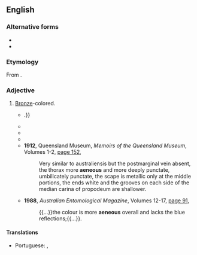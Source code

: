 ==English==

===Alternative forms===
* {{l|en|aëneous}}
* {{l|en|æneous}}

===Etymology===
From {{uder|en|la|aēneus||made of copper or bronze}}.

===Adjective===
{{en-adj}}

# [[bronze|Bronze]]-colored.
#* {{quote-text|en|year=1865|author=Thomas Vernon Wollaston|title=Coleoptera Atlantidum: Being an Enumeration of the Coleopterous Insects of the Madeiras, Salvages, and Canaries|page=16|url=http://books.google.com.au/books?id=3h8oAAAAYAAJ&pg=RA1-PA16&dq=%22more%7Cmost+aeneous%22&hl=en&sa=X&ei=ypn_UeuPM4mukgWas4DADw&redir_esc=y#v=onepage&q=%22more%7Cmost%20aeneous%22&f=false|passage=They are unquestionably distinct from the ''B. velatus'', — being not only more '''æneous''' and metallic, with their pubescence even coarser still, and of a much more golden hue, but their entire punctation is deeper and (particularly on the head) less dense{{...}}.}}
#* {{quote-text|en|year=1888|author=Zoological Society of London|title=Proceedings|page=374|url=http://books.google.com.au/books?id=ufEKAAAAIAAJ&q=%22more%7Cmost+aeneous%22&dq=%22more%7Cmost+aeneous%22&hl=en&sa=X&ei=ypn_UeuPM4mukgWas4DADw&redir_esc=y|passage=The normal colour of the whole upper surface is rich metallic green, in some examples having a more '''æneous''' or golden-green tint.}}
#* {{quote-text|en|year=1906|author=Lewis Campbell Bruce|title=[http://books.google.com/books?id=CxikSx15Kp8C&pg=PA167&dq=aeneous Studies in Clinical Psychiatry]|page=167|passage=It is useful to combine with each dose of the bromides 2-5 mins. of liquor arsenicalis, or 2-5 grs. of salol, which tend to diminish the symptoms of bromism, the most characteristic of which are '''aeneous''' eruptions on the forehead, face, and back, alimentary disorders, and mental lethargy.}}
#* {{quote-text|en|year=1909|author=Entomological Society of Canada|title=The Canadian Entomologist|volume=41|page=279|url=http://books.google.com.au/books?id=UsfwAAAAMAAJ&q=%22more%7Cmost+aeneous%22&dq=%22more%7Cmost+aeneous%22&hl=en&sa=X&ei=ypn_UeuPM4mukgWas4DADw&redir_esc=y|passage=The female is larger, more convex, more coarsely sculptured, paler and more '''æneous''' in lustre and with the prothorax less transverse and more narrowed anteriorly.}}
#* '''1912''', Queensland Museum, ''Memoirs of the Queensland Museum'', Volumes 1-2, [http://books.google.com.au/books?id=W7VY17ZdI6cC&q=%22more%7Cmost+aeneous%22&dq=%22more%7Cmost+aeneous%22&hl=en&sa=X&ei=ypn_UeuPM4mukgWas4DADw&redir_esc=y page 152],
#*: Very similar to australiensis but the postmarginal vein absent, the thorax more '''aeneous''' and more deeply punctate, umbilicately punctate, the scape is metallic only at the middle portions, the ends white and the grooves on each side of the median carina of propodeum are shallower.
#* '''1988''', ''Australian Entomological Magazine'', Volumes 12-17, [http://books.google.com.au/books?id=f_JMAAAAYAAJ&q=%22more%7Cmost+aeneous%22&dq=%22more%7Cmost+aeneous%22&hl=en&sa=X&ei=ypn_UeuPM4mukgWas4DADw&redir_esc=y page 91],
#*: {{...}}the colour is more '''aeneous''' overall and lacks the blue reflections;{{...}}.

====Translations====
{{trans-top|bronze-colored}}
* Portuguese: {{t|pt|éneo}} {{qualifier|Portugal}}, {{t|pt|êneo}} {{qualifier|Brazil}}
{{trans-mid}}
{{trans-bottom}}